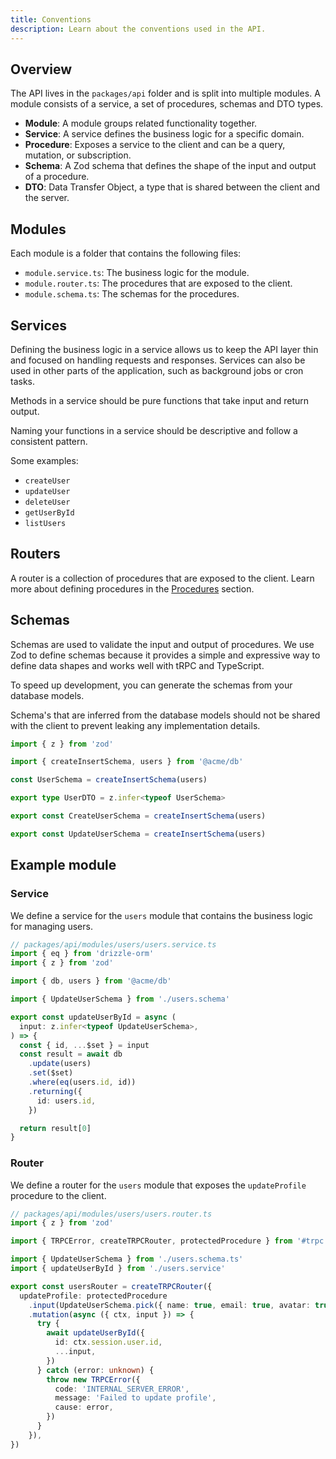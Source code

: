 ```yaml
---
title: Conventions
description: Learn about the conventions used in the API.
---
```


## Overview

The API lives in the `packages/api` folder and is split into multiple modules.
A module consists of a service, a set of procedures, schemas and DTO types.

- **Module**: A module groups related functionality together.
- **Service**: A service defines the business logic for a specific domain.
- **Procedure**: Exposes a service to the client and can be a query, mutation, or subscription.
- **Schema**: A Zod schema that defines the shape of the input and output of a procedure.
- **DTO**: Data Transfer Object, a type that is shared between the client and the server.

## Modules

Each module is a folder that contains the following files:

- `module.service.ts`: The business logic for the module.
- `module.router.ts`: The procedures that are exposed to the client.
- `module.schema.ts`: The schemas for the procedures.

## Services

Defining the business logic in a service allows us to keep the API layer thin and focused on handling requests and responses.
Services can also be used in other parts of the application, such as background jobs or cron tasks.

Methods in a service should be pure functions that take input and return output.

Naming your functions in a service should be descriptive and follow a consistent pattern.

Some examples:

- `createUser`
- `updateUser`
- `deleteUser`
- `getUserById`
- `listUsers`

## Routers

A router is a collection of procedures that are exposed to the client.
Learn more about defining procedures in the [Procedures](/docs/nextjs-starter-kit/api/define-procedures) section.

## Schemas

Schemas are used to validate the input and output of procedures.
We use Zod to define schemas because it provides a simple and expressive way to define data shapes and works well with tRPC and TypeScript.

To speed up development, you can generate the schemas from your database models.

<Info>
  Schema's that are inferred from the database models should not be shared with
  the client to prevent leaking any implementation details.
</Info>

```ts
import { z } from 'zod'

import { createInsertSchema, users } from '@acme/db'

const UserSchema = createInsertSchema(users)

export type UserDTO = z.infer<typeof UserSchema>

export const CreateUserSchema = createInsertSchema(users)

export const UpdateUserSchema = createInsertSchema(users)
```

## Example module

### Service

We define a service for the `users` module that contains the business logic for managing users.

```ts
// packages/api/modules/users/users.service.ts
import { eq } from 'drizzle-orm'
import { z } from 'zod'

import { db, users } from '@acme/db'

import { UpdateUserSchema } from './users.schema'

export const updateUserById = async (
  input: z.infer<typeof UpdateUserSchema>,
) => {
  const { id, ...$set } = input
  const result = await db
    .update(users)
    .set($set)
    .where(eq(users.id, id))
    .returning({
      id: users.id,
    })

  return result[0]
}
```

### Router

We define a router for the `users` module that exposes the `updateProfile` procedure to the client.

```ts
// packages/api/modules/users/users.router.ts
import { z } from 'zod'

import { TRPCError, createTRPCRouter, protectedProcedure } from '#trpc'

import { UpdateUserSchema } from './users.schema.ts'
import { updateUserById } from './users.service'

export const usersRouter = createTRPCRouter({
  updateProfile: protectedProcedure
    .input(UpdateUserSchema.pick({ name: true, email: true, avatar: true }))
    .mutation(async ({ ctx, input }) => {
      try {
        await updateUserById({
          id: ctx.session.user.id,
          ...input,
        })
      } catch (error: unknown) {
        throw new TRPCError({
          code: 'INTERNAL_SERVER_ERROR',
          message: 'Failed to update profile',
          cause: error,
        })
      }
    }),
})
```

